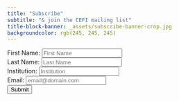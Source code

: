 ```yaml
---
title: "Subscribe"
subtitle: "& join the CEFI mailing list"
title-block-banner: _assets/subscribe-banner-crop.jpg
backgroundcolor: rgb(245, 245, 245)
---
```


<style>
  .quarto-title-banner {
    height: 400px;
    color: #000000; 
    text-align: center;
  }
</style>

<div class=form-container>
<form accept-charset="utf-8" action="https://formspree.io/f/meqbrppw" method="post">
          <label for="first-name">First Name:</label>
          <input type="text" name="name" id="first-name" placeholder="First Name" required="">
          <br>
            <label for="last-name">Last Name:</label>
          <input type="text" name="name" id="last-name" placeholder="Last Name" required="">
          <br>
            <label for="institution">Institution:</label>
          <input type="text" name="name" id="institution" placeholder="Institution" required="True">
          <br>
          <label for="email">Email:</label>
          <input type="email" name="_replyto" id="email" placeholder="email@domain.com" required="">
          <br>
        <input class=btn type="submit" value="Submit">
      </form>
</div>
  